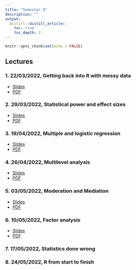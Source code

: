 ```yaml
---
title: "Semester B"
description: ""
output: 
  distill::distill_article:
    toc: true
    toc_depth: 2
---
```


```r
knitr::opts_chunk$set(echo = FALSE)
```

## Lectures

### 1. 22/03/2022, Getting back into R with messy data

- [Slides](slides/B-1-messy-data.html)
- [PDF](slides/B-1-messy-data.pdf)

### 2. 29/03/2022, Statistical power and effect sizes

- [Slides](slides/2-Power-and-Effect-Sizes.html)
- [PDF](slides/2-Power-and-Effect-Sizes.pdf)

### 3. 19/04/2022, Multiple and logistic regression

- [Slides](slides/3-generalized-linear-models.html)
- [PDF](slides/3-generalized-linear-models.pdf)

### 4. 26/04/2022, Multilevel analysis

- [Slides](slides/4-multilevel-modelling.html)
- [PDF](slides/4-multilevel-modelling.pdf)

### 5. 03/05/2022, Moderation and Mediation

- [Slides](slides/5-Moderation-Mediation.html)
- [PDF](slides/5-Moderation-Mediation.pdf)

### 6. 10/05/2022, Factor analysis

- [Slides](slides/6-Factor-Analysis.html)
- [PDF](slides/6-Factor-Analysis.pdf)

### 7. 17/05/2022, Statistics done wrong

### 8. 24/05/2022, R from start to finish
